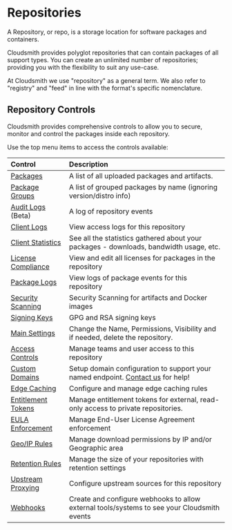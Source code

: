 
# Repositories

A Repository, or repo, is a storage location for software packages and containers.

Cloudsmith provides polyglot repositories that can contain packages of all support types. You can create an unlimited number of repositories; providing you with the flexibility to suit any use-case.

<Note variant="note">
  At Cloudsmith we use "repository" as a general term. We also refer to "registry" and "feed" in line with the format's specific nomenclature.
</Note>

## Repository Controls

Cloudsmith provides comprehensive controls to allow you to secure, monitor and control the packages inside each repository. 

Use the top menu items to access the controls available:

<BlockImage src={img_Screenshot_2024_10_18_at_22_21_48} alt="Repository Settings"></BlockImage>

|Control|Description|
|:---|:---|
|[Packages](doc:repository-packages)|A list of all uploaded packages and artifacts.|
|[Package Groups](doc:package-groups)|A list of grouped packages by name (ignoring version/distro info)|
|[Audit Logs](doc:repo-audit-logs)  (Beta)|A log of repository events|
|[Client Logs](doc:download-logs)|View access logs for this repository|
|[Client Statistics](doc:statistics)|See all the statistics gathered about your packages - downloads, bandwidth usage, etc.|
|[License Compliance](doc:license-compliance)|View and edit all licenses for packages in the repository|
|[Package Logs](doc:event-logs)|View logs of package events for this repository|
|[Security Scanning](doc:security-scanning)|Security Scanning for artifacts and Docker images|
|[Signing Keys](doc:signing-keys)|GPG and RSA signing keys|
|[Main Settings](doc:repository-settings)|Change the Name, Permissions, Visibility and if needed, delete the repository.|
|[Access Controls](/access-controls)|Manage teams and user access to this repository|
|[Custom Domains](/getting-started/custom-domains)|Setup domain configuration to support your named endpoint. [Contact us](/contact-us) for help!|
|[Edge Caching](doc:repository-edge-caching)|Configure and manage edge caching rules|
|[Entitlement Tokens](doc:entitlements)|Manage entitlement tokens for external, read-only access to private repositories.|
|[EULA Enforcement](doc:eula)|Manage End-User License Agreement enforcement|
|[Geo/IP Rules](doc:geoip-restriction)|Manage download permissions by IP and/or Geographic area|
|[Retention Rules](doc:retention-lifecycle)|Manage the size of your repositories with retention settings|
|[Upstream Proxying](doc:proxying)|Configure upstream sources for this repository|
|[Webhooks](doc:webhooks)|Create and configure webhooks to allow external tools/systems to see your Cloudsmith events|